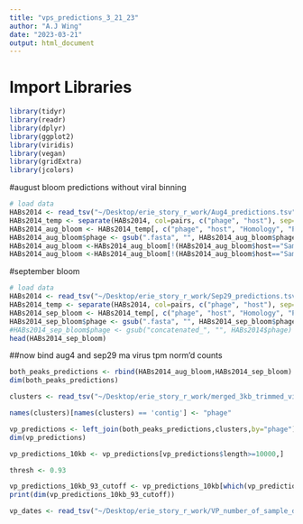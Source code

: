 ```yaml
---
title: "vps_predictions_3_21_23"
author: "A.J Wing"
date: "2023-03-21"
output: html_document
---
```


# Import Libraries

```r
library(tidyr)
library(readr)
library(dplyr)
library(ggplot2)
library(viridis)
library(vegan)
library(gridExtra)
library(jcolors)
```


#august bloom predictions without viral binning
```r
# load data
HABs2014 <- read_tsv("~/Desktop/erie_story_r_work/Aug4_predictions.tsv")
HABs2014_temp <- separate(HABs2014, col=pairs, c("phage", "host"), sep=":concatenated_", remove = FALSE)
HABs2014_aug_bloom <- HABs2014_temp[, c("phage", "host", "Homology", "Predictions", "GCdiff", "k3dist", "k6dist", "InfProbabilities")]
HABs2014_aug_bloom$phage <- gsub(".fasta", "", HABs2014_aug_bloom$phage) 
HABs2014_aug_bloom <-HABs2014_aug_bloom[!(HABs2014_aug_bloom$host=="Sample_49613_42.fasta"),]
HABs2014_aug_bloom <-HABs2014_aug_bloom[!(HABs2014_aug_bloom$host=="Sample_49613_9.fasta"),]
```

#september bloom
```r
# load data
HABs2014 <- read_tsv("~/Desktop/erie_story_r_work/Sep29_predictions.tsv")
HABs2014_temp <- separate(HABs2014, col=pairs, c("phage", "host"), sep=":concatenated_", remove = FALSE)
HABs2014_sep_bloom <- HABs2014_temp[, c("phage", "host", "Homology", "Predictions", "GCdiff", "k3dist", "k6dist", "InfProbabilities")]
HABs2014_sep_bloom$phage <- gsub(".fasta", "", HABs2014_sep_bloom$phage) 
#HABs2014_sep_bloom$phage <- gsub("concatenated_", "", HABs2014$phage)
head(HABs2014_sep_bloom)
```


##now bind aug4 and sep29 ma virus tpm norm'd counts
```r
both_peaks_predictions <- rbind(HABs2014_aug_bloom,HABs2014_sep_bloom)
dim(both_peaks_predictions)
```


```r
clusters <- read_tsv("~/Desktop/erie_story_r_work/merged_3kb_trimmed_viruses_and_ma_virus_references_95-85_clusters_parsed.tsv", col_names=T)
```


```r
names(clusters)[names(clusters) == 'contig'] <- "phage"

vp_predictions <- left_join(both_peaks_predictions,clusters,by="phage")
dim(vp_predictions)
```



```r
vp_predictions_10kb <- vp_predictions[vp_predictions$length>=10000,]
```

```r
thresh <- 0.93

vp_predictions_10kb_93_cutoff <- vp_predictions_10kb[which(vp_predictions_10kb$InfProbabilities > thresh), ]
print(dim(vp_predictions_10kb_93_cutoff))
```

```r
vp_dates <- read_tsv("~/Desktop/erie_story_r_work/VP_number_of_sample_dates.tsv", col_names=T)
```
